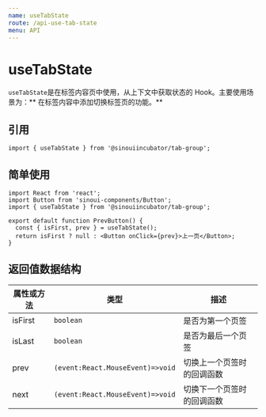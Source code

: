 ```yaml
---
name: useTabState
route: /api-use-tab-state
menu: API
---
```


# useTabState

`useTabState`是在标签内容页中使用，从上下文中获取状态的 Hook。主要使用场景为：** 在标签内容中添加切换标签页的功能。**

## 引用

```tsx
import { useTabState } from '@sinouiincubator/tab-group';
```

## 简单使用

```tsx
import React from 'react';
import Button from 'sinoui-components/Button';
import { useTabState } from '@sinouiincubator/tab-group';

export default function PrevButton() {
  const { isFirst, prev } = useTabState();
  return isFirst ? null : <Button onClick={prev}>上一页</Button>;
}
```

## 返回值数据结构

| 属性或方法 | 类型                             | 描述                       |
| ---------- | -------------------------------- | -------------------------- |
| isFirst    | `boolean`                        | 是否为第一个页签           |
| isLast     | `boolean`                        | 是否为最后一个页签         |
| prev       | `(event:React.MouseEvent)=>void` | 切换上一个页签时的回调函数 |
| next       | `(event:React.MouseEvent)=>void` | 切换下一个页签时的回调函数 |
